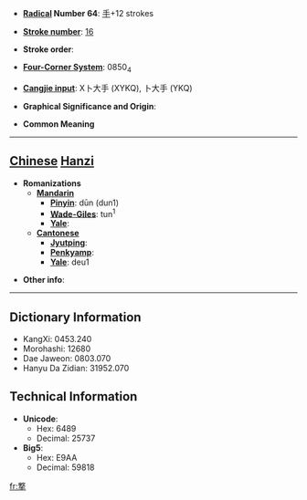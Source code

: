* '''[[Wiktionary:Chinese radical index| Radical]] Number 64''': [[Wiktionary:Chinese radical index 手|手]]+12 strokes

* '''[[Wiktionary:Chinese total strokes index|Stroke number]]''': [[Wiktionary:Chinese total strokes index 16|16]]

* '''Stroke order''': 

* '''[[Wiktionary:Chinese four corner index|Four-Corner System]]''': 0850<sub>4</sub>

* '''[[Wiktionary:Chinese Cangjie index|Cangjie input]]''': X卜大手 (XYKQ), 卜大手 (YKQ)

* '''Graphical Significance and Origin''': 

* '''Common Meaning'''

----

== [[Chinese]] [[Hanzi]] ==

* '''Romanizations'''
** '''[[Mandarin]]'''
*** '''[[Pinyin]]''': dūn (dun1)
*** '''[[Wade-Giles]]''': tun<sup>1</sup>
*** '''[[Yale]]''': 
** '''[[Cantonese]]'''
*** '''[[Jyutping]]''':
*** '''[[Penkyamp]]''': 
*** '''[[Yale]]''': deu1

* '''Other info''': 

----

== Dictionary Information ==

* KangXi: 0453.240
* Morohashi: 12680
* Dae Jaweon: 0803.070
* Hanyu Da Zidian: 31952.070

== Technical Information ==

* '''Unicode''':
** Hex: 6489
** Decimal: 25737
* '''Big5''':
** Hex: E9AA
** Decimal: 59818

[[fr:撉]]
